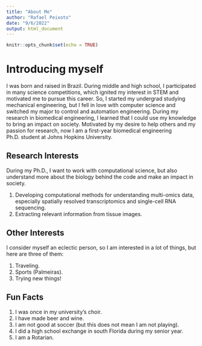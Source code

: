 ```yaml
---
title: "About Me"
author: "Rafael Peixoto"
date: "9/6/2022"
output: html_document
---
```


```r
knitr::opts_chunk$set(echo = TRUE)
```

# Introducing myself
I was born and raised in Brazil. During middle and high school, I participated in many science competitions, which ignited my interest in STEM and motivated me to pursue this career. So, I started my undergrad studying mechanical engineering, but I fell in love with computer science and switched my major to control and automation engineering. During my research in biomedical engineering, I learned that I could use my knowledge to bring an impact on society. Motivated by my desire to help others and my passion for research, now I am a first-year biomedical engineering Ph.D. student at Johns Hopkins University.  

## Research Interests
During my Ph.D., I want to work with computational science, but also understand more about the biology behind the code and make an impact in society.

1. Developing computational methods for understanding multi-omics data, especially spatially resolved transcriptomics and single-cell RNA sequencing.
2. Extracting relevant information from tissue images.

## Other Interests
I consider myself an eclectic person, so I am interested in a lot of things, but here are three of them: 

1. Traveling.
2. Sports (Palmeiras).
3. Trying new things!

## Fun Facts
1. I was once in my university's choir.
2. I have made beer and wine.
3. I am not good at soccer (but this does not mean I am not playing).
4. I did a high school exchange in south Florida during my senior year.
5. I am a Rotarian.

